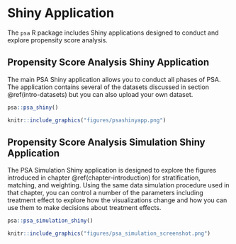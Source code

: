 # Shiny Application {#appendix-shiny}

The `psa` R package includes Shiny applications designed to conduct and explore propensity score analysis.

## Propensity Score Analysis Shiny Application

The main PSA Shiny application allows you to conduct all phases of PSA. The application contains several of the datasets discussed in section \@ref(intro-datasets) but you can also upload your own dataset.

```r
psa::psa_shiny()
```

```r
knitr::include_graphics("figures/psashinyapp.png")
```

## Propensity Score Analysis Simulation Shiny Application

The PSA Simulation Shiny application is designed to explore the figures introduced in chapter \@ref(chapter-introduction) for stratification, matching, and weighting. Using the same data simulation procedure used in that chapter, you can control a number of the parameters including treatment effect to explore how the visualizations change and how you can use them to make decisions about treatment effects.

```r
psa::psa_simulation_shiny()
```

```r
knitr::include_graphics("figures/psa_simulation_screenshot.png")
```
